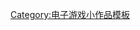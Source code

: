{{asbox
| image     = Gamepad.svg
| pix       = 32
| subject   = 亚洲电子游戏公司或企业
| qualifier = 
| category  = 亚洲电子游戏公司小作品
| tempsort  = * 
| name      = Template:Asia-videogame-company-stub
}}<noinclude>
[[Category:电子游戏小作品模板]]
</noinclude>